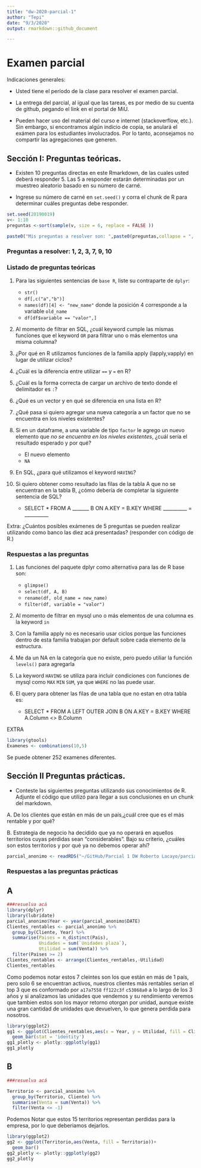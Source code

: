 ---
title: "dw-2020-parcial-1"
author: "Tepi"
date: "9/3/2020"
output: rmarkdown::github_document

---

# Examen parcial

Indicaciones generales:

* Usted tiene el período de la clase para resolver el examen parcial.
* La entrega del parcial, al igual que las tareas, es por medio de su cuenta de github, pegando el link en el portal de MiU.


* Pueden hacer uso del material del curso e internet (stackoverflow, etc.). Sin embargo, si encontramos algún indicio de copia, se anulará el exámen para los estudiantes involucrados. Por lo tanto, aconsejamos no compartir las agregaciones que generen. 

## Sección I: Preguntas teóricas.

* Existen 10 preguntas directas en este Rmarkdown, de las cuales usted deberá responder 5. Las 5 a responder estarán determinadas por un muestreo aleatorio basado en su número de carné.

* Ingrese su número de carné en  `set.seed()` y corra el chunk de R para determinar cuáles preguntas debe responder.


```{r, echo=TRUE, cache=TRUE}

set.seed(20190019) 
v<- 1:10
preguntas <-sort(sample(v, size = 6, replace = FALSE ))

paste0("Mis preguntas a resolver son: ",paste0(preguntas,collapse = ", "))

```
### Preguntas a resolver: 1, 2, 3, 7, 9, 10

### Listado de preguntas teóricas

1. Para las siguientes sentencias de `base R`, liste su contraparte de `dplyr`:
    * `str()`
    * `df[,c("a","b")]`
    * `names(df)[4] <- "new_name"` donde la posición 4 corresponde a la variable `old_name`
    * `df[df$variable == "valor",]`
    
2. Al momento de filtrar en SQL, ¿cuál keyword cumple las mismas funciones que el keyword `OR`  para filtrar uno o más elementos una misma columna?
3. ¿Por qué en R utilizamos funciones de la familia apply (lapply,vapply) en lugar de utilizar ciclos?
4. ¿Cuál es la diferencia entre utilizar `==` y `=` en R?
5. ¿Cuál es la forma correcta de cargar un archivo de texto donde el delimitador es `:`?
6. ¿Qué es un vector y en qué se diferencia en una lista en R?
7. ¿Qué pasa si quiero agregar una nueva categoría a un factor que no se encuentra en los niveles existentes?
8. Si en un dataframe, a una variable de tipo `factor` le agrego un nuevo elemento que *no se encuentra en los niveles existentes*, ¿cuál sería el resultado esperado y por qué?
    * El nuevo elemento
    * `NA`
9. En SQL, ¿para qué utilizamos el keyword `HAVING`?
10. Si quiero obtener como resultado las filas de la tabla A que no se encuentran en la tabla B, ¿cómo debería de completar la siguiente sentencia de SQL?

    * SELECT * FROM A _______ B ON A.KEY = B.KEY WHERE __________ = __________
  
Extra: ¿Cuántos posibles exámenes de 5 preguntas se pueden realizar utilizando como banco las diez acá presentadas?
(responder con código de R.)

### Respuestas a las preguntas

1. Las funciones del paquete dplyr como alternativa para las de R base son:
    * `glimpse()`
    * `select(df, A, B)`
    * `rename(df, old_name = new_name)`
    * `filter(df, variable = "valor")`

2. Al momento de filtrar en mysql uno o más elementos de una columna es la keyword `in`

3. Con la familia apply no es necesario usar ciclos porque las funciones dentro de esta familia
trabajan por default sobre cada elemento de la estructura.

7. Me da un NA en la categoría que no existe, pero puedo utiliar la función `levels()` para agregarla

9. La keyword `HAVING` se utiliza para incluir condiciones con funciones de mysql como
`MAX` `MIN` `SUM`, ya que `WHERE` no las puede usar.

10. El query para obtener las filas de una tabla que no estan en otra tabla es:
    * SELECT * FROM A LEFT OUTER JOIN B ON A.KEY = B.KEY WHERE A.Column <> B.Column

EXTRA

```{r}
library(gtools)
Examenes <- combinations(10,5)
```

Se puede obtener 252 examenes diferentes.


## Sección II Preguntas prácticas.


* Conteste las siguientes preguntas utilizando sus conocimientos de R. Adjunte el código que utilizó para llegar a sus conclusiones en un chunk del markdown.

A. De los clientes que están en más de un país,¿cuál cree que es el más rentable y por qué?

B. Estrategia de negocio ha decidido que ya no operará en aquellos territorios cuyas pérdidas sean "considerables". Bajo su criterio, ¿cuáles son estos territorios y por qué ya no debemos operar ahí?

```{r}
parcial_anonimo <- readRDS("~/GitHub/Parcial 1 DW Roberto Lacayo/parcial_anonimo.rds")
```


### Respuestas a las preguntas prácticas


## A

```{r }
###resuelva acá
library(dplyr)
library(lubridate)
parcial_anonimo$Year <- year(parcial_anonimo$DATE)
Clientes_rentables <- parcial_anonimo %>% 
  group_by(Cliente, Year) %>%
  summarise(Paises = n_distinct(Pais),
            Unidades = sum(`Unidades plaza`),
            Utilidad = sum(Venta)) %>% 
  filter(Paises >= 2)
Clientes_rentables <- arrange(Clientes_rentables,-Utilidad)
Clientes_rentables
```

Como podemos notar estos 7 cleintes son los que están en más de 1 país, pero solo 6 se encuentran activos, nuestros clientes más rentables serian el top 3 que es conformado por `a17a7558` `ff122c3f` `c53868a0` a lo largo de los 3 años y si analizamos las unidades que vendemos y su rendimiento veremos que tambien estos son los mayor retorno otorgan por unidad, aunque existe una gran cantidad de unidades que devuelven, lo que genera perdida para nosotros.

```{r}
library(ggplot2)
gg1 <- ggplot(Clientes_rentables,aes(x = Year, y = Utilidad, fill = Cliente))+
  geom_bar(stat = 'identity')
gg1_plotly <- plotly::ggplotly(gg1)
gg1_plotly
```

## B

```{r }
###resuelva acá

Territorio <- parcial_anonimo %>% 
  group_by(Territorio, Cliente) %>%
  summarise(Venta = sum(Venta)) %>% 
  filter(Venta <= -1)


```

Podemos Notar que estos 15 territorios representan perdidas para la empresa, por lo que deberiamos dejarlos.

```{r}
library(ggplot2)
gg2 <- ggplot(Territorio,aes(Venta, fill = Territorio))+
  geom_bar()
gg2_plotly <- plotly::ggplotly(gg2)
gg2_plotly
```